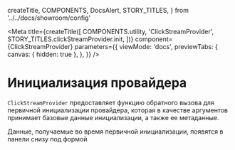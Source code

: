   createTitle,
  COMPONENTS,
  DocsAlert,
  STORY_TITLES,
} from '../../docs/showroom/config'


<Meta
  title={createTitle([
    COMPONENTS.utility,
    'ClickStreamProvider',
    STORY_TITLES.clickStreamProvider.init,
  ])}
  component={ClickStreamProvider}
  parameters={{
    viewMode: 'docs',
    previewTabs: {
      canvas: { hidden: true },
    },
  }}
/>

# Инициализация провайдера

`ClickStreamProvider` предоставляет функцию обратного вызова для первичной инициализации провайдера, которая в качестве аргументов принимает
базовые данные инициализации, а также ее метаданные.

<DocsAlert justify="start">
  Данные, получаемые во время первичной инициализации, появятся в панели снизу
  под формой
</DocsAlert>

<Canvas withSource="none">
  <Init />
</Canvas>

<Source language="tsx" code={RawInit} />

